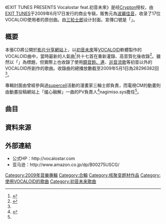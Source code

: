 {{Infobox Album
| Name = {{lang|ja|EXIT TUNES PRESENTS Vocalostar feat.初音未來}}
| Original_name = 
| Type = [[合輯|合輯]]
| Longtype = 
| Artist = Various Artists
| Cover = 
| Released = 2009年6月17日
| Recorded = 
| Genre = [[J-POP|J-POP]]
| Length = 1:09:21
| Label = [[EXIT_TUNES|EXIT TUNES]]
| Producer = KAZUTAKA SUGIMOTO、TOSHIKADA IKEDA
| Certification  = 
| Chart position =  *週間10位（[[Oricon公信榜|Oricon公信榜]]）<ref>2009年6月29日付）</ref>
| Reviews = 
| Last album     = [[EXIT_TUNES_PRESENTS_Vocarhythm_feat.初音未來|EXIT TUNES PRESENTS Vocarhythm feat.初音未來]]
| This album     = EXIT TUNES PRESENTS Vocalostar feat.初音未來
| Next album     = [[EXIT_TUNES_PRESENTS_Vocalolegend_feat.初音未來|EXIT TUNES PRESENTS Vocalolegend feat.初音未來]]
}}

《EXIT TUNES PRESENTS Vocalostar feat.初音未來》是经[[CRYPTON_FUTURE_MEDIA|Crypton]]授权，由[[EXIT_TUNES|EXIT TUNES]]于2009年6月17日发行的商业专辑，販售元為[[波麗佳音|波麗佳音]]，收录了17位VOCALOID使用者的原创曲。由[[三轮士郎|三轮士郎]]设计封面。宣傳口號是「'''{{nihongo|<nowiki>Hearts + Technology = "HATSUNE MIKU" 這裡是、永不褪色的音樂世界</nowiki>|<nowiki>Hearts + Technology = "HATSUNE MIKU" それは、色褪せることのない音のセカイ</nowiki>}}'''」。

==概要==

本張CD將公開於[[影片分享網站|影片分享網站]]上，以[[初音未來|初音未來]]等[[VOCALOID|VOCALOID]]軟體製作的VOCALOID曲中，當時最新的人氣曲<ref name="nikkeibp">{{Cite news
|date=2009年6月15日
|author=渡貫幹彦
|url=http://trendy.nikkeibp.co.jp/article/news/20090615/1027037/
|title=巡音ルカも収録！初音ミクの最新楽曲を集めたアルバムが発売
|publisher=[[日経BP|日経BP]]
|accessdate=2009年6月17日
|work=日経トレンディネット
|archive-date=2009年6月24日
|archive-url=https://web.archive.org/web/20090624002927/http://trendy.nikkeibp.co.jp/article/news/20090615/1027037/
|dead-url=no
}}</ref>共十七首在重新灌錄、高音質化後收錄<ref name="mycom">{{Cite news
|date=2009年6月16日
|url=http://journal.mycom.co.jp/news/2009/06/16/089/
|title=EXIT TUNES、「EXITTUNES PRESENTS Vocalostar feat.初音ミク」を発売
|publisher=毎日コミュニケーションズ
|work=マイコミジャーナル
|accessdate=2009年6月17日
|deadurl=yes
|archiveurl=https://web.archive.org/web/20100728212020/http://journal.mycom.co.jp/news/2009/06/16/089/
|archivedate=2010年7月28日
}}</ref>。雖然以「{{lang|ja|feat.初音ミク}}」為標題，但實際上也收錄了使用[[鏡音鈴、連|鏡音鈴、連]]、[[巡音流歌|巡音流歌]]等初音以外的VOCALOID所創作的歌曲。收錄曲的總播放數截至2009年5月1日為28296382回<ref name="mycom"/>。

專輯封面由曾經參與過[[supercell|supercell]]活動的漫畫家三輪士郎負責，而電視CM的動畫則由動畫投稿網站上「爐心融解」一曲的PV負責人<ref>
{{Cite book
|year=2009
|title= VOCALOIDをたのしもう2
|pages=10頁
|publisher=Yamaha Music Media Corporation
|id=ISBN 978-4-636-84438-2
}}</ref>nagimiso.sys擔任<ref name="nikkeibp"/>。
==曲目==

{{tracklist
| collapsed       = 
| headline        = 
| extra_column    = 
| total_length    = 1:09:21

| title1 = {{Lang|ja|炉心融解}}
| note1 = 
| writer1 = {{Lang|ja|iroha feat. 鏡音リン}}
| length1 = 5:26

| title2 = {{Lang|ja|サイハテ}}
| note2 = 
| writer2 = {{Lang|ja|小林オニキス feat. 初音ミク}}
| length2 = 2:42

| title3 = <nowiki>RIP=RELEASE</nowiki>
| note3 = 
| writer3 = {{Lang|ja|minato（流星Ｐ） feat. 巡音ルカ}}
| length3 = 4:12

| title4 = {{Lang|ja|卑怯戦隊うろたんだー}}
| note4 = 
| writer4 = {{Lang|ja|シンP feat. KAITO,MEIKO,初音ミク}}
| length4 = 4:25

| title5 = {{Lang|ja|[[心_(VOCALOID)|ココロ]]}}
| note5 = 
| writer5 = {{Lang|ja|トラボルタ feat. 鏡音リン}}
| length5 = 4:39

| title6 = {{Lang|ja|カンタレラ}}
| note6 = 
| writer6 = {{Lang|ja|黒うさ feat. KAITO,初音ミク}}
| length6 = 2:57

| title7 = {{Lang|ja|ぽっぴっぽー}}
| note7 = 
| writer7 = {{Lang|ja|ラマーズP feat. 初音ミク}}
| length7 = 2:57

| title8 = {{Lang|ja|私の時間}}
| note8 = 
| writer8 = {{Lang|ja|くちばしP feat. 初音ミク}}
| length8 = 4:25

| title9 = {{Lang|ja|桜の季節}}
| note9 = 
| writer9 = {{Lang|ja|ゆうゆ feat. 初音ミク}}
| length9 = 4:32

| title10 = {{Lang|ja|トルコ行進曲 - オワタ＼(^o^)／}}
| note10 = 
| writer10 = {{Lang|ja|オワタP feat. 初音ミク}}
| length10 = 3:01

| title11 = {{Lang|ja|夢みることり}}
| note11 = 
| writer11 = {{Lang|ja|はやや feat. 初音ミク,鏡音リン}}
| length11 = 3:36

| title12 = {{Lang|ja|サンドリヨン}} (Cendrillon)
| note12 = 
| writer12 = {{Lang|ja|Dios/シグナルP feat. 初音ミク,KAITO}}
| length12 = 4:35

| title13 = {{Lang|ja|雲の遺跡 ver.len}}
| note13 = 
| writer13 = {{Lang|ja|yanagi feat. 鏡音レン}}
| length13 = 3:52

| title14 = {{Lang|ja|もっと 伸びろ ぼくの 動画}}
| note14 = 
| writer14 = {{Lang|ja|卑屈P feat. 初音ミク}}
| length14 = 5:28

| title15 = Happy fruit!
| note15 = 
| writer15 = {{Lang|ja|azuma feat. 初音ミク}}
| length15 = 3:58

| title16 = {{Lang|ja|サウンド}}
| note16 = 
| writer16 = {{Lang|ja|baker feat. 初音ミク}}
| length16 = 3:09

| title17 = from Y to Y
| note17 = 
| writer17 = {{Lang|ja|ジミーサムP feat. 初音ミク}}
| length17 = 5:30
}}

==資料來源==

{{reflist}}

==外部連結==
*公式HP：http://vocalostar.com{{Wayback|url=http://vocalostar.com/ |date=20191016114632 }}
*亚马逊：http://www.amazon.co.jp/dp/B00275USCG/{{Wayback|url=http://www.amazon.co.jp/dp/B00275USCG/ |date=20110304174917 }}

{{EXIT TUNESボカロコンピシリーズ}}

[[Category:2009年音樂專輯|Category:2009年音樂專輯]]
[[Category:合輯|Category:合輯]]
[[Category:核聚变题材作品|Category:核聚变题材作品]]
[[Category:使用VOCALOID的歌曲|Category:使用VOCALOID的歌曲]]
[[Category:初音未来歌曲|Category:初音未来歌曲]]